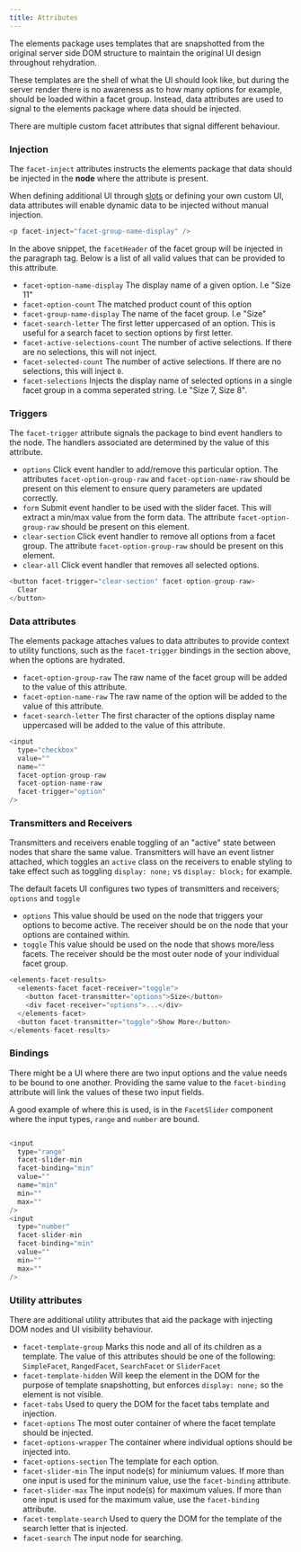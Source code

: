 ```yaml
---
title: Attributes
---
```



The elements package uses templates that are snapshotted from the original server side DOM structure to maintain the original UI design throughout rehydration.

These templates are the shell of what the UI should look like, but during the server render there is no awareness as to how many options for example, should be loaded within a facet group. Instead, data attributes are used to signal to the elements package where data should be injected.

There are multiple custom facet attributes that signal different behaviour.

### Injection

The `facet-inject` attributes instructs the elements package that data should be injected in the **node** where the attribute is present.

When defining additional UI through [slots](/docs/elements/facets/slots) or defining your own custom UI, data attributes will enable dynamic data to be injected without manual injection.

```javascript
<p facet-inject="facet-group-name-display" />
```

In the above snippet, the `facetHeader` of the facet group will be injected in the paragraph tag. Below is a list of all valid values that can be provided to this attribute.

- `facet-option-name-display` The display name of a given option. I.e "Size 11"
- `facet-option-count` The matched product count of this option
- `facet-group-name-display` The name of the facet group. I.e "Size"
- `facet-search-letter` The first letter uppercased of an option. This is useful for a search facet to section options by first letter.
- `facet-active-selections-count` The number of active selections. If there are no selections, this will not inject.
- `facet-selected-count` The number of active selections. If there are no selections, this will inject `0`.
- `facet-selections` Injects the display name of selected options in a single facet group in a comma seperated string. I.e "Size 7, Size 8".

### Triggers

The `facet-trigger` attribute signals the package to bind event handlers to the node. The handlers associated are determined by the value of this attribute.

- `options` Click event handler to add/remove this particular option. The attributes `facet-option-group-raw` and `facet-option-name-raw` should be present on this element to ensure query parameters are updated correctly.
- `form` Submit event handler to be used with the slider facet. This will extract a min/max value from the form data. The attribute `facet-option-group-raw` should be present on this element.
- `clear-section` Click event handler to remove all options from a facet group. The attribute `facet-option-group-raw` should be present on this element.
- `clear-all` Click event handler that removes all selected options.

```javascript
<button facet-trigger="clear-section" facet-option-group-raw>
  Clear
</button>
```

### Data attributes

The elements package attaches values to data attributes to provide context to utility functions, such as the `facet-trigger` bindings in the section above, when the options are hydrated.

- `facet-option-group-raw` The raw name of the facet group will be added to the value of this attribute.
- `facet-option-name-raw` The raw name of the option will be added to the value of this attribute.
- `facet-search-letter` The first character of the options display name uppercased will be added to the value of this attribute.

```javascript
<input
  type="checkbox"
  value=""
  name=""
  facet-option-group-raw
  facet-option-name-raw
  facet-trigger="option"
/>
```

### Transmitters and Receivers

Transmitters and receivers enable toggling of an "active" state between nodes that share the same value. Transmitters will have an event listner attached, which toggles an `active` class on the receivers to enable styling to take effect such as toggling `display: none;` vs `display: block;` for example.

The default facets UI configures two types of transmitters and receivers; `options` and `toggle`

- `options` This value should be used on the node that triggers your options to become active. The receiver should be on the node that your options are contained within.
- `toggle` This value should be used on the node that shows more/less facets. The receiver should be the most outer node of your individual facet group.

```javascript
<elements-facet-results>
  <elements-facet facet-receiver="toggle">
    <button facet-transmitter="options">Size</button>
    <div facet-receiver="options">...</div>
  </elements-facet>
  <button facet-transmitter="toggle">Show More</button>
</elements-facet-results>
```

### Bindings

There might be a UI where there are two input options and the value needs to be bound to one another. Providing the same value to the `facet-binding` attribute will link the values of these two input fields.

A good example of where this is used, is in the `FacetSlider` component where the input types, `range` and `number` are bound.

```javascript

<input
  type="range"
  facet-slider-min
  facet-binding="min"
  value=""
  name="min"
  min=""
  max=""
/>
<input
  type="number"
  facet-slider-min
  facet-binding="min"
  value=""
  min=""
  max=""
/>
```

### Utility attributes

There are additional utility attributes that aid the package with injecting DOM nodes and UI visibility behaviour.

- `facet-template-group` Marks this node and all of its children as a template. The value of this attributes should be one of the following: `SimpleFacet`, `RangedFacet`, `SearchFacet` or `SliderFacet`
- `facet-template-hidden` Will keep the element in the DOM for the purpose of template snapshotting, but enforces `display: none;` so the element is not visible.
- `facet-tabs` Used to query the DOM for the facet tabs template and injection.
- `facet-options` The most outer container of where the facet template should be injected.
- `facet-options-wrapper` The container where individual options should be injected into.
- `facet-options-section` The template for each option.
- `facet-slider-min` The input node(s) for miniumum values. If more than one input is used for the mininum value, use the `facet-binding` attribute.
- `facet-slider-max` The input node(s) for maximum values. If more than one input is used for the maximum value, use the `facet-binding` attribute.
- `facet-template-search` Used to query the DOM for the template of the search letter that is injected.
- `facet-search` The input node for searching.
